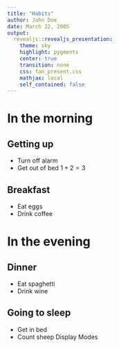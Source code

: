 ```yaml
---
title: "Habits"
author: John Doe
date: March 22, 2005
output:
  revealjs::revealjs_presentation:
    theme: sky
    highlight: pygments
    center: true
    transition: none
    css: fan_present.css
    mathjax: local
    self_contained: false
---
```


# In the morning

## Getting up

- Turn off alarm
- Get out of bed
$1+2=3$

## Breakfast

- Eat eggs
- Drink coffee

# In the evening

## Dinner

- Eat spaghetti
- Drink wine

## Going to sleep

- Get in bed
- Count sheep
Display Modes

